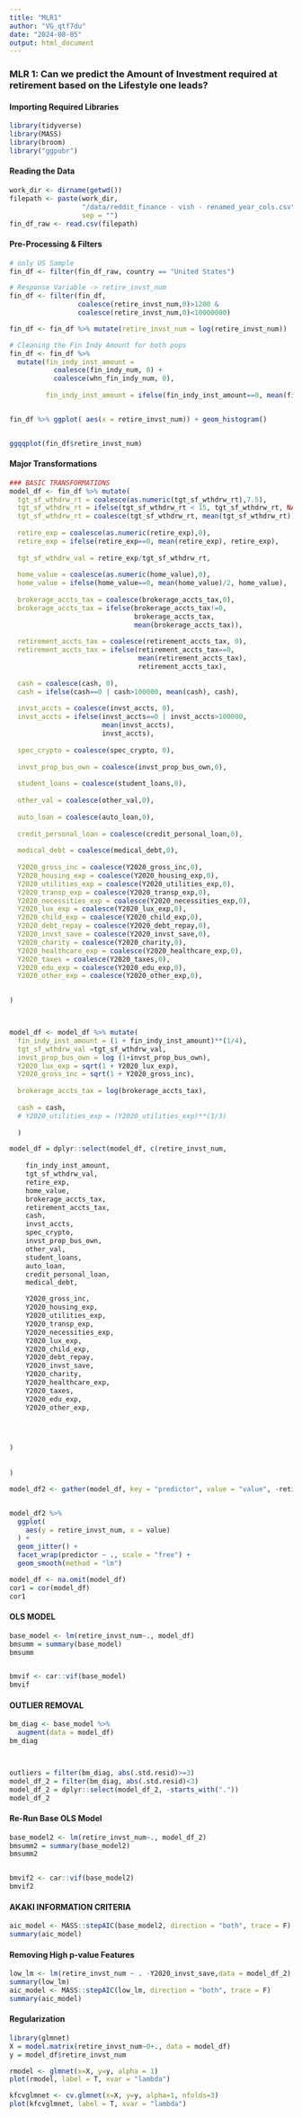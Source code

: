 ```yaml
---
title: "MLR1"
author: "VG_qtf7du"
date: "2024-08-05"
output: html_document
---
```


### MLR 1: Can we predict the Amount of Investment required at retirement based on the Lifestyle one leads?

#### Importing Required Libraries

```r
library(tidyverse)
library(MASS)
library(broom)
library("ggpubr")
```

#### Reading the Data

```r
work_dir <- dirname(getwd())
filepath <- paste(work_dir, 
                  "/data/reddit_finance - vish - renamed_year_cols.csv", 
                  sep = "") 
fin_df_raw <- read.csv(filepath)
```

#### Pre-Processing & Filters

```r
# only US Sample
fin_df <- filter(fin_df_raw, country == "United States")

# Response Variable -> retire_invst_num
fin_df <- filter(fin_df, 
                 coalesce(retire_invst_num,0)>1200 & 
                 coalesce(retire_invst_num,0)<10000000)

fin_df <- fin_df %>% mutate(retire_invst_num = log(retire_invst_num))

# Cleaning the Fin Indy Amount for both pops
fin_df <- fin_df %>% 
  mutate(fin_indy_inst_amount = 
           coalesce(fin_indy_num, 0) + 
           coalesce(whn_fin_indy_num, 0),
         
         fin_indy_inst_amount = ifelse(fin_indy_inst_amount==0, mean(fin_indy_inst_amount), fin_indy_inst_amount))


fin_df %>% ggplot( aes(x = retire_invst_num)) + geom_histogram()


ggqqplot(fin_df$retire_invst_num)
```

#### Major Transformations

```r
### BASIC TRANSFORMATIONS
model_df <- fin_df %>% mutate(
  tgt_sf_wthdrw_rt = coalesce(as.numeric(tgt_sf_wthdrw_rt),7.5),
  tgt_sf_wthdrw_rt = ifelse(tgt_sf_wthdrw_rt < 15, tgt_sf_wthdrw_rt, NA),
  tgt_sf_wthdrw_rt = coalesce(tgt_sf_wthdrw_rt, mean(tgt_sf_wthdrw_rt)),
  
  retire_exp = coalesce(as.numeric(retire_exp),0),
  retire_exp = ifelse(retire_exp==0, mean(retire_exp), retire_exp),
  
  tgt_sf_wthdrw_val = retire_exp/tgt_sf_wthdrw_rt,
  
  home_value = coalesce(as.numeric(home_value),0),
  home_value = ifelse(home_value==0, mean(home_value)/2, home_value),
  
  brokerage_accts_tax = coalesce(brokerage_accts_tax,0),
  brokerage_accts_tax = ifelse(brokerage_accts_tax!=0,
                               brokerage_accts_tax, 
                               mean(brokerage_accts_tax)),
  
  retirement_accts_tax = coalesce(retirement_accts_tax, 0),
  retirement_accts_tax = ifelse(retirement_accts_tax==0, 
                                mean(retirement_accts_tax), 
                                retirement_accts_tax),
  
  cash = coalesce(cash, 0),
  cash = ifelse(cash==0 | cash>100000, mean(cash), cash),
  
  invst_accts = coalesce(invst_accts, 0),
  invst_accts = ifelse(invst_accts==0 | invst_accts>100000, 
                       mean(invst_accts), 
                       invst_accts),
  
  spec_crypto = coalesce(spec_crypto, 0),
  
  invst_prop_bus_own = coalesce(invst_prop_bus_own,0),
  
  student_loans = coalesce(student_loans,0),
  
  other_val = coalesce(other_val,0),
  
  auto_loan = coalesce(auto_loan,0),
  
  credit_personal_loan = coalesce(credit_personal_loan,0),
  
  medical_debt = coalesce(medical_debt,0),
  
  Y2020_gross_inc = coalesce(Y2020_gross_inc,0),
  Y2020_housing_exp = coalesce(Y2020_housing_exp,0),
  Y2020_utilities_exp = coalesce(Y2020_utilities_exp,0),
  Y2020_transp_exp = coalesce(Y2020_transp_exp,0),
  Y2020_necessities_exp = coalesce(Y2020_necessities_exp,0),
  Y2020_lux_exp = coalesce(Y2020_lux_exp,0),
  Y2020_child_exp = coalesce(Y2020_child_exp,0),
  Y2020_debt_repay = coalesce(Y2020_debt_repay,0),
  Y2020_invst_save = coalesce(Y2020_invst_save,0),
  Y2020_charity = coalesce(Y2020_charity,0),
  Y2020_healthcare_exp = coalesce(Y2020_healthcare_exp,0),
  Y2020_taxes = coalesce(Y2020_taxes,0),
  Y2020_edu_exp = coalesce(Y2020_edu_exp,0),
  Y2020_other_exp = coalesce(Y2020_other_exp,0),

  
)



model_df <- model_df %>% mutate(
  fin_indy_inst_amount = (1 + fin_indy_inst_amount)**(1/4),
  tgt_sf_wthdrw_val =tgt_sf_wthdrw_val,
  invst_prop_bus_own = log (1+invst_prop_bus_own),
  Y2020_lux_exp = sqrt(1 + Y2020_lux_exp),
  Y2020_gross_inc = sqrt(1 + Y2020_gross_inc),
  
  brokerage_accts_tax = log(brokerage_accts_tax),
  
  cash = cash,
  # Y2020_utilities_exp = (Y2020_utilities_exp)**(1/3)
  
  )

model_df = dplyr::select(model_df, c(retire_invst_num,
                              
    fin_indy_inst_amount,
    tgt_sf_wthdrw_val,
    retire_exp,
    home_value,
    brokerage_accts_tax,
    retirement_accts_tax,
    cash,
    invst_accts,
    spec_crypto,
    invst_prop_bus_own,
    other_val,
    student_loans,
    auto_loan,
    credit_personal_loan,
    medical_debt,

    Y2020_gross_inc,
    Y2020_housing_exp,
    Y2020_utilities_exp,
    Y2020_transp_exp,
    Y2020_necessities_exp,
    Y2020_lux_exp,
    Y2020_child_exp,
    Y2020_debt_repay,
    Y2020_invst_save,
    Y2020_charity,
    Y2020_healthcare_exp,
    Y2020_taxes,
    Y2020_edu_exp,
    Y2020_other_exp,


    

)
    
  
)

model_df2 <- gather(model_df, key = "predictor", value = "value", -retire_invst_num)


model_df2 %>%
  ggplot(
    aes(y = retire_invst_num, x = value)
  ) + 
  geom_jitter() + 
  facet_wrap(predictor ~ ., scale = "free") + 
  geom_smooth(method = "lm")

model_df <- na.omit(model_df)
cor1 = cor(model_df)
cor1
```

#### OLS MODEL

```r
base_model <- lm(retire_invst_num~., model_df)
bmsumm = summary(base_model)
bmsumm


bmvif <- car::vif(base_model)
bmvif
```

#### OUTLIER REMOVAL

```r
bm_diag <- base_model %>%
  augment(data = model_df) 
bm_diag



outliers = filter(bm_diag, abs(.std.resid)>=3)
model_df_2 = filter(bm_diag, abs(.std.resid)<3)
model_df_2 = dplyr::select(model_df_2, -starts_with("."))
model_df_2
```

#### Re-Run Base OLS Model

```r
base_model2 <- lm(retire_invst_num~., model_df_2)
bmsumm2 = summary(base_model2)
bmsumm2


bmvif2 <- car::vif(base_model2)
bmvif2
```

#### AKAKI INFORMATION CRITERIA

```r
aic_model <- MASS::stepAIC(base_model2, direction = "both", trace = F) 
summary(aic_model)
```

#### Removing High p-value Features

```r
low_lm <- lm(retire_invst_num ~ . -Y2020_invst_save,data = model_df_2)
summary(low_lm)
aic_model <- MASS::stepAIC(low_lm, direction = "both", trace = F) 
summary(aic_model)
```

#### Regularization

```r
library(glmnet)
X = model.matrix(retire_invst_num~0+., data = model_df)
y = model_df$retire_invst_num

rmodel <- glmnet(x=X, y=y, alpha = 1)
plot(rmodel, label = T, xvar = "lambda")
```

```r
kfcvglmnet <- cv.glmnet(x=X, y=y, alpha=1, nfolds=3)
plot(kfcvglmnet, label = T, xvar = "lambda")
```
